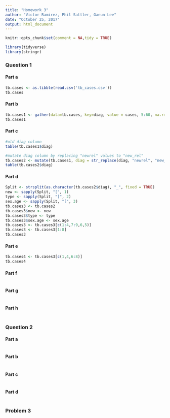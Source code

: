 ```yaml
---
title: "Homework 3"
author: "Victor Ramirez, Phil Sattler, Gaeun Lee"
date: "October 25, 2017"
output: html_document
---
```


```r
knitr::opts_chunk$set(comment = NA,tidy = TRUE)
```
```r
library(tidyverse)
library(stringr)
```

### Question 1

#### Part a
```r
tb.cases <- as.tibble(read.csv('tb_cases.csv'))
tb.cases
```

#### Part b
```r
tb.cases1 <- gather(data=tb.cases, key=diag, value = cases, 5:60, na.rm=TRUE)
tb.cases1
```

#### Part c
```r
#old diag column
table(tb.cases1$diag)

```
```r
#mutate diag column by replacing "newrel" values to "new_rel"
tb.cases2 <- mutate(tb.cases1, diag = str_replace(diag, "newrel", "new_rel"))
table(tb.cases2$diag)
```

#### Part d
```r
Split <- strsplit(as.character(tb.cases2$diag), "_", fixed = TRUE)
new <- sapply(Split, "[", 1)
type <- sapply(Split, "[", 2)
sex.age <- sapply(Split, "[", 3)
tb.cases3 <- tb.cases2
tb.cases3$new <- new
tb.cases3$type <- type
tb.cases3$sex.age <- sex.age
tb.cases3 <- tb.cases3[c(1:4,7:9,6,5)]
tb.cases3 <- tb.cases3[1:8]
tb.cases3
```


#### Part e
```r
tb.cases4 <- tb.cases3[c(1,4,6:8)]
tb.cases4
```

#### Part f
```r

```

#### Part g
```r

```

#### Part h
```r

```

### Question 2
#### Part a
```r

```
#### Part b
```r

```
#### Part c
```r

```
#### Part d
```r

```
### Problem 3
```r

```

